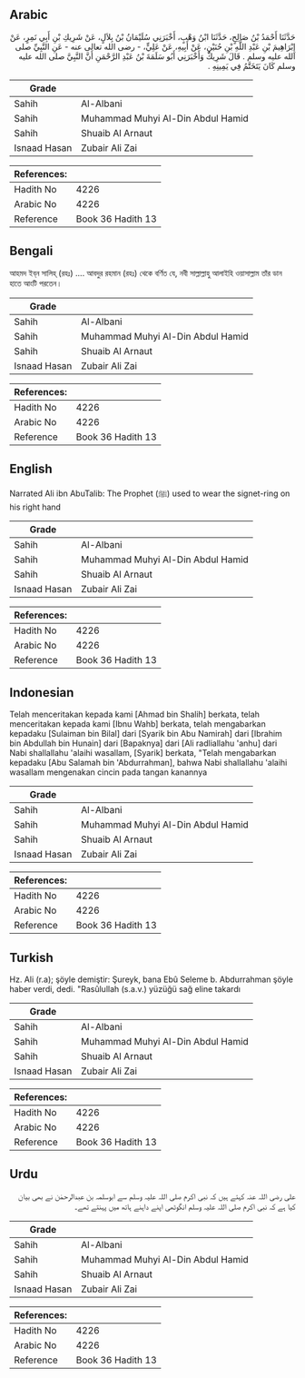 ## Arabic


<div dir="rtl" lang="ar" style={{fontSize:'larger',backgroundColor:'#f8f9fa',padding:20}}>
حَدَّثَنَا أَحْمَدُ بْنُ صَالِحٍ، حَدَّثَنَا ابْنُ وَهْبٍ، أَخْبَرَنِي سُلَيْمَانُ بْنُ بِلاَلٍ، عَنْ شَرِيكِ بْنِ أَبِي نَمِرٍ، عَنْ إِبْرَاهِيمَ بْنِ عَبْدِ اللَّهِ بْنِ حُنَيْنٍ، عَنْ أَبِيهِ، عَنْ عَلِيٍّ، - رضى الله تعالى عنه - عَنِ النَّبِيِّ صلى الله عليه وسلم ‏.‏ قَالَ شَرِيكٌ وَأَخْبَرَنِي أَبُو سَلَمَةَ بْنُ عَبْدِ الرَّحْمَنِ أَنَّ النَّبِيَّ صلى الله عليه وسلم كَانَ يَتَخَتَّمُ فِي يَمِينِهِ ‏.‏
</div>
<div style={{backgroundColor:'#f8f9fa',padding:20, marginBottom: 10}}><table> <thead> <tr> <th>Grade</th> <th></th> </tr> </thead> <tbody> <tr><td>Sahih</td><td>Al-Albani</td></tr><tr><td>Sahih</td><td>Muhammad Muhyi Al-Din Abdul Hamid</td></tr><tr><td>Sahih</td><td>Shuaib Al Arnaut</td></tr><tr><td>Isnaad Hasan</td><td>Zubair Ali Zai</td></tr></tbody></table><table> <thead> <tr> <th>References:</th> <th></th> </tr> </thead> <tbody><tr><td>Hadith No</td><td>4226</td></tr><tr><td>Arabic No</td><td>4226</td></tr><tr><td>Reference</td><td>Book 36 Hadith 13</td></tr></tbody></table></div>

## Bengali


<div dir="ltr" lang="bn" style={{fontSize:'larger',backgroundColor:'#f8f9fa',padding:20}}>
আহমদ ইব্‌ন সালিহ্‌ (রহঃ) .... আবদুর রহমান (রহঃ) থেকে বর্ণিত যে, নবী সাল্লাল্লাহু আলাইহি ওয়াসাল্লাম তাঁর ডান হাতে আংটি পরতেন।
</div>
<div style={{backgroundColor:'#f8f9fa',padding:20, marginBottom: 10}}><table> <thead> <tr> <th>Grade</th> <th></th> </tr> </thead> <tbody> <tr><td>Sahih</td><td>Al-Albani</td></tr><tr><td>Sahih</td><td>Muhammad Muhyi Al-Din Abdul Hamid</td></tr><tr><td>Sahih</td><td>Shuaib Al Arnaut</td></tr><tr><td>Isnaad Hasan</td><td>Zubair Ali Zai</td></tr></tbody></table><table> <thead> <tr> <th>References:</th> <th></th> </tr> </thead> <tbody><tr><td>Hadith No</td><td>4226</td></tr><tr><td>Arabic No</td><td>4226</td></tr><tr><td>Reference</td><td>Book 36 Hadith 13</td></tr></tbody></table></div>

## English


<div dir="ltr" lang="en" style={{fontSize:'larger',backgroundColor:'#f8f9fa',padding:20}}>
Narrated Ali ibn AbuTalib: The Prophet (ﷺ) used to wear the signet-ring on his right hand
</div>
<div style={{backgroundColor:'#f8f9fa',padding:20, marginBottom: 10}}><table> <thead> <tr> <th>Grade</th> <th></th> </tr> </thead> <tbody> <tr><td>Sahih</td><td>Al-Albani</td></tr><tr><td>Sahih</td><td>Muhammad Muhyi Al-Din Abdul Hamid</td></tr><tr><td>Sahih</td><td>Shuaib Al Arnaut</td></tr><tr><td>Isnaad Hasan</td><td>Zubair Ali Zai</td></tr></tbody></table><table> <thead> <tr> <th>References:</th> <th></th> </tr> </thead> <tbody><tr><td>Hadith No</td><td>4226</td></tr><tr><td>Arabic No</td><td>4226</td></tr><tr><td>Reference</td><td>Book 36 Hadith 13</td></tr></tbody></table></div>

## Indonesian


<div dir="ltr" lang="id" style={{fontSize:'larger',backgroundColor:'#f8f9fa',padding:20}}>
Telah menceritakan kepada kami [Ahmad bin Shalih] berkata, telah menceritakan kepada kami [Ibnu Wahb] berkata, telah mengabarkan kepadaku [Sulaiman bin Bilal] dari [Syarik bin Abu Namirah] dari [Ibrahim bin Abdullah bin Hunain] dari [Bapaknya] dari [Ali radliallahu 'anhu] dari Nabi shallallahu 'alaihi wasallam, [Syarik] berkata, "Telah mengabarkan kepadaku [Abu Salamah bin 'Abdurrahman], bahwa Nabi shallallahu 'alaihi wasallam mengenakan cincin pada tangan kanannya
</div>
<div style={{backgroundColor:'#f8f9fa',padding:20, marginBottom: 10}}><table> <thead> <tr> <th>Grade</th> <th></th> </tr> </thead> <tbody> <tr><td>Sahih</td><td>Al-Albani</td></tr><tr><td>Sahih</td><td>Muhammad Muhyi Al-Din Abdul Hamid</td></tr><tr><td>Sahih</td><td>Shuaib Al Arnaut</td></tr><tr><td>Isnaad Hasan</td><td>Zubair Ali Zai</td></tr></tbody></table><table> <thead> <tr> <th>References:</th> <th></th> </tr> </thead> <tbody><tr><td>Hadith No</td><td>4226</td></tr><tr><td>Arabic No</td><td>4226</td></tr><tr><td>Reference</td><td>Book 36 Hadith 13</td></tr></tbody></table></div>

## Turkish


<div dir="ltr" lang="tr" style={{fontSize:'larger',backgroundColor:'#f8f9fa',padding:20}}>
Hz. Ali (r.a); şöyle demiştir: Şureyk, bana Ebû Seleme b. Abdurrahman şöyle haber verdi, dedi. "Rasûlullah (s.a.v.) yüzüğü sağ eline takardı
</div>
<div style={{backgroundColor:'#f8f9fa',padding:20, marginBottom: 10}}><table> <thead> <tr> <th>Grade</th> <th></th> </tr> </thead> <tbody> <tr><td>Sahih</td><td>Al-Albani</td></tr><tr><td>Sahih</td><td>Muhammad Muhyi Al-Din Abdul Hamid</td></tr><tr><td>Sahih</td><td>Shuaib Al Arnaut</td></tr><tr><td>Isnaad Hasan</td><td>Zubair Ali Zai</td></tr></tbody></table><table> <thead> <tr> <th>References:</th> <th></th> </tr> </thead> <tbody><tr><td>Hadith No</td><td>4226</td></tr><tr><td>Arabic No</td><td>4226</td></tr><tr><td>Reference</td><td>Book 36 Hadith 13</td></tr></tbody></table></div>

## Urdu


<div dir="rtl" lang="ur" style={{fontSize:'larger',backgroundColor:'#f8f9fa',padding:20}}>
علی رضی اللہ عنہ کہتے ہیں کہ نبی اکرم صلی اللہ علیہ وسلم سے ابوسلمہ بن عبدالرحمٰن نے بھی بیان کیا ہے کہ نبی اکرم صلی اللہ علیہ وسلم انگوٹھی اپنے داہنے ہاتھ میں پہنتے تھے۔
</div>
<div style={{backgroundColor:'#f8f9fa',padding:20, marginBottom: 10}}><table> <thead> <tr> <th>Grade</th> <th></th> </tr> </thead> <tbody> <tr><td>Sahih</td><td>Al-Albani</td></tr><tr><td>Sahih</td><td>Muhammad Muhyi Al-Din Abdul Hamid</td></tr><tr><td>Sahih</td><td>Shuaib Al Arnaut</td></tr><tr><td>Isnaad Hasan</td><td>Zubair Ali Zai</td></tr></tbody></table><table> <thead> <tr> <th>References:</th> <th></th> </tr> </thead> <tbody><tr><td>Hadith No</td><td>4226</td></tr><tr><td>Arabic No</td><td>4226</td></tr><tr><td>Reference</td><td>Book 36 Hadith 13</td></tr></tbody></table></div>